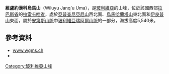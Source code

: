 {{Coord|15|49|52|S|68|28|12|W|display=title}}

'''維盧約漢科烏馬山'''（Wiluyu Janq'u Uma），是[[玻利維亞|玻利維亞]]的山峰，位於該國西部[[拉巴斯省|拉巴斯省]]的[[拉雷卡哈省|拉雷卡哈省]]，處於[[亞普查尼亞尼山|亞普查尼亞尼山]]西北面、[[烏馬哈蘭塔山_(拉巴斯省)|烏馬哈蘭塔山]]東北面和[[伊良普山|伊良普山]]東面，屬於[[安第斯山脈|安第斯山脈]]中[[玻利維亞瑞阿爾山脈|玻利維亞瑞阿爾山脈]]的一部分，海拔高度5,540米。

==參考資料==
*[https://web.archive.org/web/20141006092457/http://www.wgms.ch/Quicklooks/FoG_VI/Cordillera_Real_Nord_quick.jpg www.wgms.ch]
*{{cite web|url=http://www.ine.gob.bo/publicaciones/visorPdf.aspx?Codigo=020601&tipo=1|title=Sorata|author=<!--Staff writer(s); no by-line.-->|date=|website=|publisher=INE, Bolivia|accessdate=October 4, 2014|deadurl=yes|archiveurl=https://web.archive.org/web/20141006070136/http://www.ine.gob.bo/publicaciones/visorPdf.aspx?Codigo=020601&tipo=1|archivedate=2014年10月6日}}

{{Bolivia-geo-stub}}
[[Category:玻利維亞山峰|Category:玻利維亞山峰]]